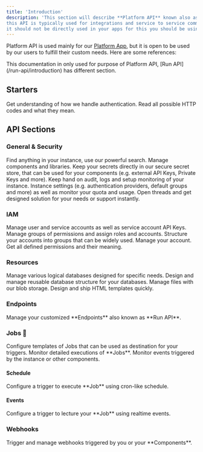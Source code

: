 ```yaml
---
title: 'Introduction'
description: 'This section will describe **Platform API** known also as Management API,
this API is typically used for integrations and service to service communication,
it should not be directly used in your apps for this you should be using  **Run API** which is part of different documentation section.'
---
```


Platform API is used mainly for our [Platform App](https://app.revong.com), but it is open to be used by our users to fulfill their custom needs.
Here are some references:

<Note>
  This documentation in only used for purpose of Platform API, [Run API](/run-api/introduction) has different section.
</Note>

## Starters

<CardGroup cols={2}>
    <Card title="Authentication" icon="shield" href="/platform-api/authentication">
        Get understanding of how we handle authentication.
    </Card>
    <Card title="HTTP Codes" icon="info" href="/platform-api/http-codes">
        Read all possible HTTP codes and what they mean.
    </Card>
</CardGroup>

## API Sections

### General & Security

<CardGroup cols={3}>
    <Card title="Search" icon="magnifying-glass" href="/platform-api/search/search">
        Find anything in your instance, use our powerful search.
    </Card>
    <Card title="Components" icon="cube" href="/platform-api/components/get-components-all-active-and-not">
        Manage components and libraries.
    </Card>
    <Card title="Secrets" icon="shield" href="/platform-api/secrets/get-secrets">
        Keep your secrets directly in our secure secret store, that can be used for your components (e.g. external API Keys, Private Keys and more).
    </Card>
    <Card title="Audit & Logs" icon="box-archive" href="/platform-api/config/get-instance-logs">
        Keep hand on audit, logs and setup monitoring of your instance.
    </Card>
    <Card title="Settings" icon="wrench" href="/platform-api/config/retrieve-instance-details-and-config">
        Instance settings (e.g. authentication providers, default groups and more) as well as monitor your quota and usage.
    </Card>
    <Card title="AI Assistant" icon="sparkles" href="/platform-api/assistant/get-all-threads">
        Open threads and get designed solution for your needs or support instantly.
    </Card>

</CardGroup>

### IAM

<CardGroup cols={3}>
    <Card title="Accounts" icon="user-shield" href="/platform-api/accounts/get-all-users">
        Manage user and service accounts as well as service account API Keys.
    </Card>
    <Card title="Permissions" icon="user-lock" href="/platform-api/role-groups/get-a-role-groups">
        Manage groups of permissions and assign roles and accounts.
    </Card>
    <Card title="Groups" icon="user-group" href="/platform-api/groups/get-a-groups">
        Structure your accounts into groups that can be widely used.
    </Card>
    <Card title="Me" icon="user" href="/platform-api/me/retrieve-user-accesses-roles-and-more">
        Manage your account.
    </Card>
    <Card title="Roles" icon="lock" href="/platform-api/roles/get-roles">
        Get all defined permissions and their meaning.
    </Card>
</CardGroup>

### Resources

<CardGroup cols={2}>
    <Card title="Databases" icon="database" href="/platform-api/resources/get-resources">
        Manage various logical databases designed for specific needs.
    </Card>
    <Card title="Structure" icon="bars" href="/platform-api/schema/get-all-schemas">
        Design and manage reusable database structure for your databases.
    </Card>
    <Card title="Files" icon="folder-open" href="/platform-api/files/file-explorer">
        Manage files with our blob storage.
    </Card>
    <Card title="Templates" icon="envelope" href="/platform-api/mail/get-resources">
        Design and ship HTML templates quickly.
    </Card>
</CardGroup>

### Endpoints

<Card title="Endpoints (Run API)" icon="network-wired" href="/platform-api/endpoints/get-endpoints">
    Manage your customized **Endpoints** also known as **Run API**.
</Card>

### Jobs 🚀

<CardGroup cols={3}>
    <Card title="Jobs" icon="rocket" href="/platform-api/automation/get-jobs">
        Configure templates of Jobs that can be used as destination for your triggers.
    </Card>
    <Card title="History" icon="list-timeline" href="/platform-api/automation/get-jobs">
        Monitor detailed executions of **Jobs**.
    </Card>
    <Card title="Triggers" icon="timeline" href="/platform-api/automation/get-event-history">
        Monitor events triggered by the instance or other components.
    </Card>
</CardGroup>

#### Schedule

<Card title="Schedule" icon="repeat" href="/platform-api/automation/schedule-get-all">
    Configure a trigger to execute **Job** using cron-like schedule.
</Card>

#### Events

<Card title="Events" icon="chart-network" href="/platform-api/automation/get-event-history">
    Configure a trigger to lecture your **Job** using realtime events.
</Card>

### Webhooks

<Card title="Webhooks" icon="webhook" href="/platform-api/automation/get-webhooks">
    Trigger and manage webhooks triggered by you or your **Components**.
</Card>
